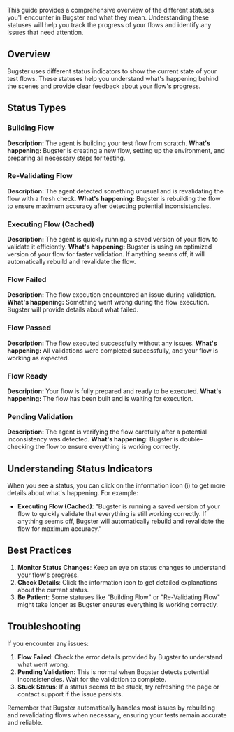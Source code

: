 This guide provides a comprehensive overview of the different statuses you'll encounter in Bugster and what they mean. Understanding these statuses will help you track the progress of your flows and identify any issues that need attention.

## Overview

Bugster uses different status indicators to show the current state of your test flows. These statuses help you understand what's happening behind the scenes and provide clear feedback about your flow's progress.

## Status Types

### Building Flow
**Description:** The agent is building your test flow from scratch.
**What's happening:** Bugster is creating a new flow, setting up the environment, and preparing all necessary steps for testing.

### Re-Validating Flow
**Description:** The agent detected something unusual and is revalidating the flow with a fresh check.
**What's happening:** Bugster is rebuilding the flow to ensure maximum accuracy after detecting potential inconsistencies.

### Executing Flow (Cached)
**Description:** The agent is quickly running a saved version of your flow to validate it efficiently.
**What's happening:** Bugster is using an optimized version of your flow for faster validation. If anything seems off, it will automatically rebuild and revalidate the flow.

### Flow Failed
**Description:** The flow execution encountered an issue during validation.
**What's happening:** Something went wrong during the flow execution. Bugster will provide details about what failed.

### Flow Passed
**Description:** The flow executed successfully without any issues.
**What's happening:** All validations were completed successfully, and your flow is working as expected.

### Flow Ready
**Description:** Your flow is fully prepared and ready to be executed.
**What's happening:** The flow has been built and is waiting for execution.

### Pending Validation
**Description:** The agent is verifying the flow carefully after a potential inconsistency was detected.
**What's happening:** Bugster is double-checking the flow to ensure everything is working correctly.

## Understanding Status Indicators

When you see a status, you can click on the information icon (i) to get more details about what's happening. For example:

- **Executing Flow (Cached)**: "Bugster is running a saved version of your flow to quickly validate that everything is still working correctly. If anything seems off, Bugster will automatically rebuild and revalidate the flow for maximum accuracy."

## Best Practices

1. **Monitor Status Changes**: Keep an eye on status changes to understand your flow's progress.
2. **Check Details**: Click the information icon to get detailed explanations about the current status.
3. **Be Patient**: Some statuses like "Building Flow" or "Re-Validating Flow" might take longer as Bugster ensures everything is working correctly.

## Troubleshooting

If you encounter any issues:

1. **Flow Failed**: Check the error details provided by Bugster to understand what went wrong.
2. **Pending Validation**: This is normal when Bugster detects potential inconsistencies. Wait for the validation to complete.
3. **Stuck Status**: If a status seems to be stuck, try refreshing the page or contact support if the issue persists.

Remember that Bugster automatically handles most issues by rebuilding and revalidating flows when necessary, ensuring your tests remain accurate and reliable. 